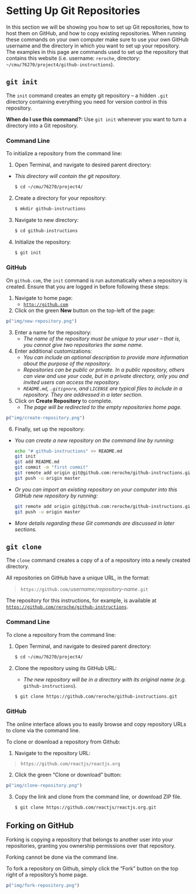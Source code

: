 # Setting Up Git Repositories {#setting-up-repos}

In this section we will be showing you how to set up Git repositories, how to host them on GitHub, and how to copy existing repositories. When running these commands on your own computer make sure to use your own GitHub username and the directory in which you want to set up your repository. The examples in this page are commands used to set up the repository that contains this website (i.e. username: `reroche`, directory: `~/cmu/76270/project4/github-instructions`).

## `git init`

The `init` command creates an empty git repository -- a hidden `.git` directory containing everything you need for version control in this repository.

**When do I use this command?:** Use `git init` whenever you want to turn a directory into a Git repository.

### Command Line {-}

To initialize a repository from the command line:

1. Open Terminal, and navigate to desired parent directory:
  - *This directory will contain the git repository.*

    ```bash
    $ cd ~/cmu/76270/project4/
    ```

2. Create a directory for your repository:

    ```bash
    $ mkdir github-instructions
    ```

3. Navigate to new directory:

    ```bash
    $ cd github-instructions
    ```

4. Initialize the repository:

    ```bash
    $ git init
    ```

### GitHub {-}

On `github.com`, the `init` command is run automatically when a repository is created. Ensure that you are logged in before following these steps:

1. Navigate to home page:
   - [`http://github.com`](http://github.com)

2. Click on the green **New** button on the top-left of the page:

```r
p("img/new-repository.png")
```

3. Enter a name for the repository:
   - *The name of the repository must be unique to your user -- that is, you cannot give two repositories the same name.*

4. Enter additional customizations:
   - _You can include an optional description to provide more information about the purpose of the repository._
   - _Repositories can be public or private. In a public repository, others can view and use your code, but in a private directory, only you and invited users can access the repository._
   - _`README.md`, `.gitignore`, and `LICENSE` are typical files to include in a repository. They are addressed in a later section._

5. Click on **Create Repository** to complete.
   - _The page will be redirected to the empty repositories home page._

```r
p("img/create-repository.png")
```


6. Finally, set up the repository:

- _You can create a new repository on the command line by running:_

    ```bash
    echo "# github-instructions" >> README.md
    git init
    git add README.md
    git commit -m "first commit"
    git remote add origin git@github.com:reroche/github-instructions.git
    git push -u origin master
    ```

- _Or you can import an existing repository on your computer into this GitHub new repository by running:_

    ```bash
    git remote add origin git@github.com:reroche/github-instructions.git
    git push -u origin master
    ```

- _More details regarding these Git commands are discussed in later sections._

## `git clone`

The `clone` command creates a copy of a of a repository into a newly created directory.

All repositories on GitHub have a unique URL, in the format:

> `https://github.com/`_username_`/`_repository-name_`.git`

The repository for this instructions, for example, is available at [`https://github.com/reroche/github-instructions`](https://github.com/reroche/github-instructions).

### Command Line {-}

To clone a repository from the command line:

1. Open Terminal, and navigate to desired parent directory:

    ```bash
    $ cd ~/cmu/76270/project4/
    ```

2. Clone the repository using its GitHub URL:
   - _The new repository will be in a directory with its original name (e.g._ `github-instructions`).

    ```bash
    $ git clone https://github.com/reroche/github-instructions.git
    ```

### GitHub {-}

The online interface allows you to easily browse and copy repository URLs to clone via the command line.

To clone or download a repository from Github:

1. Navigate to the repository URL:

> `https://github.com/reactjs/reactjs.org`

2. Click the green "Clone or download" button:

```r
p("img/clone-repository.png")
```

3. Copy the link and clone from the command line, or download ZIP file.

    ```bash
    $ git clone https://github.com/reactjs/reactjs.org.git
    ```

## Forking on GitHub

Forking is copying a repository that belongs to another user into your repositories, granting you ownership permissions over that repository.

Forking cannot be done via the command line.

To fork a repository on Github, simply click the "Fork" button on the top right of a repository's home page.

```r
p("img/fork-repository.png")
```


